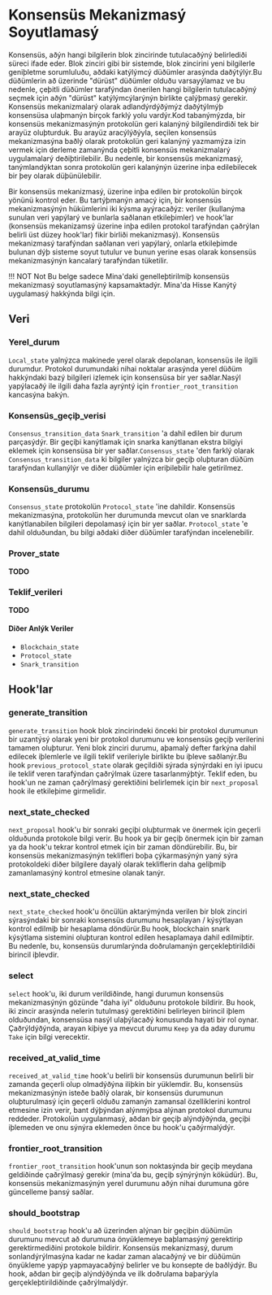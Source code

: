 
# Konsensüs Mekanizmasý Soyutlamasý

Konsensüs, aðýn hangi bilgilerin blok zincirinde tutulacaðýný belirlediði süreci ifade eder. Blok zinciri gibi bir sistemde, blok zincirini yeni bilgilerle geniþletme sorumluluðu, aðdaki katýlýmcý düðümler arasýnda daðýtýlýr.Bu düðümlerin að üzerinde "dürüst" düðümler olduðu varsayýlamaz ve bu nedenle, çeþitli düðümler tarafýndan önerilen hangi bilgilerin tutulacaðýný seçmek için aðýn "dürüst" katýlýmcýlarýnýn birlikte çalýþmasý gerekir. Konsensüs mekanizmalarý olarak adlandýrdýðýmýz daðýtýlmýþ konsensüsa ulaþmanýn birçok farklý yolu vardýr.Kod tabanýmýzda, bir konsensüs mekanizmasýnýn protokolün geri kalanýný bilgilendirdiði tek bir arayüz oluþturduk. Bu arayüz aracýlýðýyla, seçilen konsensüs mekanizmasýna baðlý olarak protokolün geri kalanýný yazmamýza izin vermek için derleme zamanýnda çeþitli konsensüs mekanizmalarý uygulamalarý deðiþtirilebilir. Bu nedenle, bir konsensüs mekanizmasý, tanýmlandýktan sonra protokolün geri kalanýnýn üzerine inþa edilebilecek bir þey olarak düþünülebilir.

Bir konsensüs mekanizmasý, üzerine inþa edilen bir protokolün birçok yönünü kontrol eder. Bu tartýþmanýn amacý için, bir konsensüs mekanizmasýnýn hükümlerini iki kýsma ayýracaðýz: veriler (kullanýma sunulan veri yapýlarý ve bunlarla saðlanan etkileþimler) ve hook'lar (konsensüs mekanizamsý üzerine inþa edilen protokol tarafýndan çaðrýlan belirli üst düzey hook'lar) fikir birliði mekanizmasý). Konsensüs mekanizmasý tarafýndan saðlanan veri yapýlarý, onlarla etkileþimde bulunan dýþ sisteme soyut tutulur ve bunun yerine esas olarak konsensüs mekanizmasýnýn kancalarý tarafýndan tüketilir.

!!! NOT
Not Bu belge sadece Mina'daki genelleþtirilmiþ konsensüs mekanizmasý soyutlamasýný kapsamaktadýr. Mina'da Hisse Kanýtý uygulamasý hakkýnda bilgi için<DocLink copy="ilgili belgelere bakýn" url="/architecture/proof-of-stake" />.

## Veri

### Yerel_durum

`Local_state` yalnýzca makinede yerel olarak depolanan, konsensüs ile ilgili durumdur. Protokol durumundaki nihai noktalar arasýnda yerel düðüm hakkýndaki bazý bilgileri izlemek için konsensüsa bir yer saðlar.Nasýl yapýlacaðý ile ilgili daha fazla ayrýntý için `frontier_root_transition` kancasýna bakýn.

### Konsensüs_geçiþ_verisi

`Consensus_transition_data` `Snark_transition` 'a dahil edilen bir durum parçasýdýr. Bir geçiþi kanýtlamak için snarka kanýtlanan ekstra bilgiyi eklemek için konsensüsa bir yer saðlar.`Consensus_state` 'den farklý olarak `Consensus_transition_data` ki bilgiler yalnýzca bir geçiþ oluþturan düðüm tarafýndan kullanýlýr ve diðer düðümler için eriþilebilir hale getirilmez.

### Konsensüs_durumu

`Consensus_state` protokolün `Protocol_state` 'ine dahildir. Konsensüs mekanizmasýna, protokolün her durumunda mevcut olan ve snarklarda kanýtlanabilen bilgileri depolamasý için bir yer saðlar. `Protocol_state` 'e dahil olduðundan, bu bilgi aðdaki diðer düðümler tarafýndan incelenebilir.

### Prover_state

**TODO**

### Teklif_verileri

**TODO**

#### Diðer Anlýk Veriler

- `Blockchain_state`
- `Protocol_state`
- `Snark_transition`

## Hook'lar

[hooks]: #hooks

<!-- ![](res/consensus_hooks.dot.png) -->

### generate_transition

`generate_transition` hook blok zincirindeki önceki bir protokol durumunun bir uzantýsý olarak yeni bir protokol durumunu ve konsensüs geçiþ verilerini tamamen oluþturur. Yeni blok zinciri durumu, aþamalý defter farkýna dahil edilecek iþlemlerle ve ilgili teklif verileriyle birlikte bu iþleve saðlanýr.Bu hook `previous_protocol_state` olarak geçildiði sýrada sýnýrdaki en iyi ipucu ile teklif veren tarafýndan çaðrýlmak üzere tasarlanmýþtýr. Teklif eden, bu hook'un ne zaman çaðrýlmasý gerektiðini belirlemek için bir `next_proposal` hook ile etkileþime girmelidir.

### next_state_checked

`next_proposal` hook'u bir sonraki geçiþi oluþturmak ve önermek için geçerli olduðunda protokole bilgi verir. Bu hook ya bir geçiþ önermek için bir zaman ya da hook'u tekrar kontrol etmek için bir zaman döndürebilir. Bu, bir konsensüs mekanizmasýnýn teklifleri boþa çýkarmasýnýn yaný sýra protokoldeki diðer bilgilere dayalý olarak tekliflerin daha geliþmiþ zamanlamasýný kontrol etmesine olanak tanýr.

<!-- <sup>_For more information on how the `next_proposal` hook interacts the `Proposer`, see the [`Proposer` documentation](proposer.md#proposal-scheduling)._</sup> -->

### next_state_checked

`next_state_checked` hook'u öncülün aktarýmýnda verilen bir blok zinciri sýrasýndaki bir sonraki konsensüs durumunu hesaplayan / kýsýtlayan kontrol edilmiþ bir hesaplama döndürür.Bu hook, blockchain snark kýsýtlama sistemini oluþturan kontrol edilen hesaplamaya dahil edilmiþtir. Bu nedenle, bu, konsensüs durumlarýnda doðrulamanýn gerçekleþtirildiði birincil iþlevdir.

### select

`select` hook'u, iki durum verildiðinde, hangi durumun konsensüs mekanizmasýnýn gözünde "daha iyi" olduðunu protokole bildirir. Bu hook, iki zincir arasýnda nelerin tutulmasý gerektiðini belirleyen birincil iþlem olduðundan, konsensüsa nasýl ulaþýlacaðý konusunda hayati bir rol oynar. Çaðrýldýðýnda, arayan kiþiye ya mevcut durumu `Keep` ya da aday durumu `Take` için bilgi verecektir.

### received_at_valid_time

`received_at_valid_time` hook'u belirli bir konsensüs durumunun belirli bir zamanda geçerli olup olmadýðýna iliþkin bir yüklemdir. Bu, konsensüs mekanizmasýnýn isteðe baðlý olarak, bir konsensüs durumunun oluþturulmasý için geçerli olduðu zamanýn zamansal özelliklerini kontrol etmesine izin verir, bant dýþýndan alýnmýþsa alýnan protokol durumunu reddeder. Protokolün uygulanmasý, aðdan bir geçiþ alýndýðýnda, geçiþi iþlemeden ve onu sýnýra eklemeden önce bu hook'u çaðýrmalýdýr.

### frontier_root_transition

`frontier_root_transition` hook'unun son noktasýnda bir geçiþ meydana geldiðinde çaðrýlmasý gerekir (mina'da bu, geçiþ sýnýrýnýn köküdür). Bu, konsensüs mekanizmasýnýn yerel durumunu aðýn nihai durumuna göre güncelleme þansý saðlar.

### should_bootstrap

`should_bootstrap` hook'u að üzerinden alýnan bir geçiþin düðümün durumunu mevcut að durumuna önyüklemeye baþlamasýný gerektirip gerektirmediðini protokole bildirir. Konsensüs mekanizmasý, durum sonlandýrýlmasýna kadar ne kadar zaman alacaðýný ve bir düðümün önyükleme yapýp yapmayacaðýný belirler ve bu konsepte de baðlýdýr. Bu hook, aðdan bir geçiþ alýndýðýnda ve ilk doðrulama baþarýyla gerçekleþtirildiðinde çaðrýlmalýdýr.

